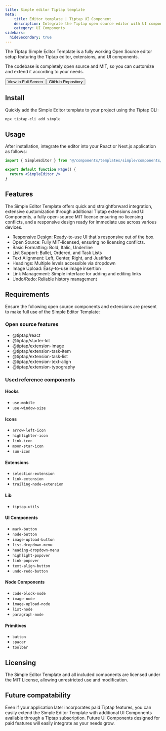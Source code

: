 ```yaml
---
title: Simple editor Tiptap template
meta:
    title: Editor template | Tiptap UI Component
    description: Integrate the Tiptap open source editor with UI components and open source extensions. More in the docs.
    category: UI Components
sidebars:
  hideSecondary: true
---
```



The Tiptap Simple Editor Template is a fully working Open Source editor setup featuring the Tiptap editor, extensions, and UI components.

The codebase is completely open source and MIT, so you can customize and extend it according to your needs.

<div className="flex items-center gap-4 mt-8">
    <Button variant="primary" size="medium">
        <Link href="http://template.tiptap.dev/preview/templates/simple" className="flex items-center justify-center gap-2">
            View in Full Screen
            <ArrowRightIcon className="size-3.5" />
        </Link>
    </Button>
    <Button variant="secondary" size="medium">
        <Link href="https://template.tiptap.dev" className="flex items-center justify-center gap-2">
            GitHub Repository
        </Link>
    </Button>
</div>

<CodeDemo isLarge src="https://template.tiptap.dev/preview/templates/simple" />

## Install
Quickly add the Simple Editor template to your project using the Tiptap CLI:

```bash
npx tiptap-cli add simple
```

## Usage
After installation, integrate the editor into your React or Next.js application as follows:

```jsx
import { SimpleEditor } from "@/components/templates/simple/components/simple-editor"

export default function Page() {
  return <SimpleEditor />
}
```

## Features

The Simple Editor Template offers quick and straightforward integration, extensive customization through additional Tiptap extensions and UI Components, a fully open-source MIT license ensuring no licensing conflicts, and a responsive design ready for immediate use across various devices.

- Responsive Design: Ready-to-use UI that's responsive out of the box.
- Open Source: Fully MIT-licensed, ensuring no licensing conflicts.
- Basic Formatting: Bold, Italic, Underline
- List Support: Bullet, Ordered, and Task Lists
- Text Alignment: Left, Center, Right, and Justified
- Headings: Multiple levels accessible via dropdown
- Image Upload: Easy-to-use image insertion
- Link Management: Simple interface for adding and editing links
- Undo/Redo: Reliable history management

## Requirements

Ensure the following open source components and extensions are present to make full use of the Simple Editor Template:

### Open source features
- @tiptap/react
- @tiptap/starter-kit
- @tiptap/extension-image
- @tiptap/extension-task-item
- @tiptap/extension-task-list
- @tiptap/extension-text-align
- @tiptap/extension-typography

### Used reference components

#### Hooks
- `use-mobile`
- `use-window-size`

#### Icons
- `arrow-left-icon`
- `highlighter-icon`
- `link-icon`
- `moon-star-icon`
- `sun-icon`

#### Extensions
- `selection-extension`
- `link-extension`
- `trailing-node-extension`

#### Lib
- `tiptap-utils`

#### UI Components
- `mark-button`
- `node-button`
- `image-upload-button`
- `list-dropdown-menu`
- `heading-dropdown-menu`
- `highlight-popover`
- `link-popover`
- `text-align-button`
- `undo-redo-button`

#### Node Components
- `code-block-node`
- `image-node`
- `image-upload-node`
- `list-node`
- `paragraph-node`

#### Primitives
- `button`
- `spacer`
- `toolbar`


## Licensing
The Simple Editor Template and all included components are licensed under the MIT License, allowing unrestricted use and modification.

## Future compatability
Even if your application later incorporates paid Tiptap features, you can easily extend the Simple Editor Template with additional UI Components available through a Tiptap subscription.
Future UI Components designed for paid features will easily integrate as your needs grow.